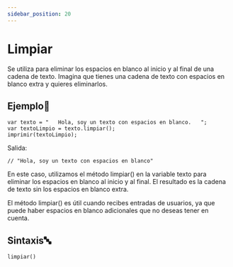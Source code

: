 ```yaml
---
sidebar_position: 20
---
```


# Limpiar
Se utiliza para eliminar los espacios en blanco al inicio y al final de una cadena de texto. Imagina que tienes una cadena de texto con espacios en blanco extra y quieres eliminarlos.

## Ejemplo📝

```dummy
var texto = "   Hola, soy un texto con espacios en blanco.   ";
var textoLimpio = texto.limpiar();
imprimir(textoLimpio);
```
Salida:
```dummy
// "Hola, soy un texto con espacios en blanco"
```


En este caso, utilizamos el método limpiar() en la variable texto para eliminar los espacios en blanco al inicio y al final. El resultado es la cadena de texto sin los espacios en blanco extra.

El método limpiar() es útil cuando recibes entradas de usuarios, ya que puede haber espacios en blanco adicionales que no deseas tener en cuenta.

## Sintaxis🔤

```dummy
limpiar()
```
